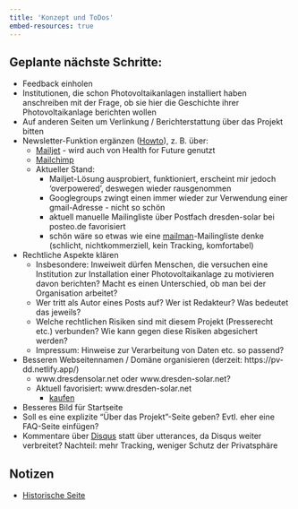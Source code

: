 ```yaml
---
title: 'Konzept und ToDos'
embed-resources: true
---
```



## Geplante nächste Schritte:
* Feedback einholen
* Institutionen, die schon Photovoltaikanlagen installiert haben anschreiben mit der Frage, ob sie hier die Geschichte ihrer Photovoltaikanlage berichten wollen
* Auf anderen Seiten um Verlinkung / Berichterstattung über das Projekt bitten
* Newsletter-Funktion ergänzen ([Howto](https://quarto.org/docs/websites/website-blog.html#subscriptions)), z. B. über:
  + [Mailjet](https://www.mailjet.com/pricing/) - wird auch von Health for Future genutzt
  + [Mailchimp](https://mailchimp.com/de/?currency=EUR)
  + Aktueller Stand: 
    - Mailjet-Lösung ausprobiert, funktioniert, erscheint mir jedoch 'overpowered', deswegen wieder rausgenommen
    - Googlegroups zwingt einen immer wieder zur Verwendung einer gmail-Adresse - nicht so schön
    - aktuell manuelle Mailingliste über Postfach dresden-solar bei posteo.de favorisiert
    - schön wäre so etwas wie eine [mailman](http://www.list.org/)-Mailingliste denke (schlicht, nichtkommerziell, kein Tracking, komfortabel)
* Rechtliche Aspekte klären
  + Insbesondere: Inweiweit dürfen Menschen, die versuchen eine Institution zur Installation einer Photovoltaikanlage zu motivieren davon berichten? Macht es einen Unterschied, ob man bei der Organisation arbeitet? 
  + Wer tritt als Autor eines Posts auf? Wer ist Redakteur? Was bedeutet das jeweils?
  + Welche rechtlichen Risiken sind mit diesem Projekt (Presserecht etc.) verbunden? Wie kann gegen diese Risiken abgesichert werden?
  + Impressum: Hinweise zur Verarbeitung von Daten etc. so passend?
* Besseren Webseitennamen / Domäne organisieren (derzeit: https://pv-dd.netlify.app/)
  + www.dresdensolar.net oder www.dresden-solar.net?
  + Aktuell favorisiert: www.dresden-solar.net
    - [kaufen](https://domains.google.com/registrar/search?searchTerm=dresden-solar.net&hl=en&tab=1)
* Besseres Bild für Startseite
* Soll es eine explizite "Über das Projekt"-Seite geben? Evtl. eher eine FAQ-Seite einfügen?
* Kommentare über [Disqus](https://help.disqus.com/en/articles/1717112-universal-embed-code) statt über utterances, da Disqus weiter verbreitet? Nachteil: mehr Tracking, weniger Schutz der Privatsphäre

## Notizen
* [Historische Seite](http://web.archive.org/web/20170222141836/http://www.buergerkraftwerk.de/index.php?id=76)

